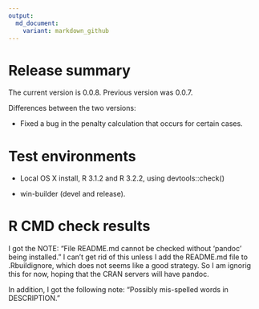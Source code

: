 ```yaml
---
output:
  md_document:
    variant: markdown_github
---
```


<!-- README.md is generated from README.Rmd. Please edit that file -->

# Release summary

The current version is 0.0.8. Previous version was 0.0.7.

Differences between the two versions:

- Fixed a bug in the penalty calculation that occurs for certain cases.

# Test environments

* Local OS X install, R 3.1.2 and R 3.2.2, using devtools::check()

* win-builder (devel and release).

# R CMD check results

I got the NOTE: "File README.md cannot be checked without ‘pandoc’ being installed." I can't get rid of this unless I add the README.md file to .Rbuildignore, which does not seems like a good strategy. So I am ignorig this for now, hoping that the CRAN servers will have pandoc.

In addition, I got the following note: "Possibly mis-spelled words in DESCRIPTION."